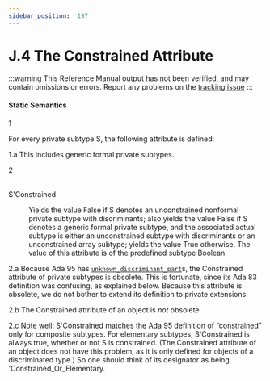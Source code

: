 ```yaml
---
sidebar_position:  197
---
```


# J.4 The Constrained Attribute

:::warning
This Reference Manual output has not been verified,
and may contain omissions or errors.
Report any problems on the [tracking issue](https://github.com/ada-lang-io/ada-lang-io/issues/20)
:::



#### Static Semantics

<MarginText>1</MarginText>
<p>For every private subtype S, the following attribute is defined: <br /></p>

<MarginText>1.a</MarginText>
<Admonition type="aarm" aarm="discussion" title="Discussion: ">
<strong></strong>This includes generic formal private subtypes. <br /></Admonition>

<MarginText>2</MarginText>
<dt><br/>S'Constrained</dt>
<dl>
<dd>Yields the value False if S denotes an unconstrained nonformal private subtype with discriminants; also yields the value False if S denotes a generic formal private subtype, and the associated actual subtype is either an unconstrained subtype with discriminants or an unconstrained array subtype; yields the value True otherwise. The value of this attribute is of the predefined subtype Boolean. <br /></dd>
</dl>
<MarginText>2.a</MarginText>
<Admonition type="aarm" aarm="reason" title="Reason: ">
<strong></strong>Because Ada 95 has <code><a href="../AA-3/AA-3.7#S0060">unknown_discriminant_part</a></code>s, the Constrained attribute of private subtypes is obsolete. This is fortunate, since its Ada 83 definition was confusing, as explained below. Because this attribute is obsolete, we do not bother to extend its definition to private extensions.<br /></Admonition>

<MarginText>2.b</MarginText>
<Admonition type="aarm" aarm="note" title="Note: ">
The Constrained attribute of an object is <em>not</em> obsolete.<br /></Admonition>

<MarginText>2.c</MarginText>
<Admonition type="aarm" aarm="note" title="Note: ">
Note well: S'Constrained matches the Ada 95 definition of &ldquo;constrained&rdquo; only for composite subtypes. For elementary subtypes, S'Constrained is always true, whether or not S is constrained. (The Constrained attribute of an object does not have this problem, as it is only defined for objects of a discriminated type.) So one should think of its designator as being 'Constrained_Or_Elementary. <br /></Admonition>


